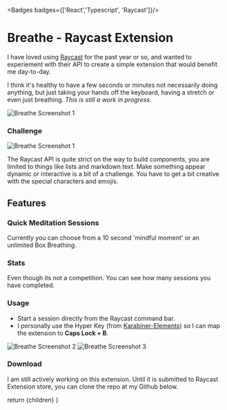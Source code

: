 

<Badges badges={['React','Typescript', 'Raycast']}/>



# Breathe - Raycast Extension


I have loved using [Raycast](https://www.raycast.com/) for the past year or so, and wanted to experiement with their API to create a simple extension that would benefit me day-to-day.

I think it's healthy to have a few seconds or minutes not necessarily doing anything, but just taking your hands off the keyboard, having a stretch or even just breathing.
*This is still a work in progress.*

![Breathe Screenshot 1](/assets/Breathe/breathe1.png)

### Challenge
![Breathe Screenshot 1](/assets/Breathe/breathe-code1.png)

The Raycast API is quite strict on the way to build components, you are limited to things like lists and markdown text. 
Make something appear dynamic or interactive is a bit of a challenge. You have to get a bit creative with the special characters and emojis.

## Features

### Quick Meditation Sessions

Currently you can choose from a 10 second 'mindful moment' or an unlimited Box Breathing.

### Stats

Even though its not a competition. You can see how many sessions you have completed.

### Usage

-  Start a session directly from the Raycast command bar.
-  I personally use the Hyper Key (from [Karabiner-Elements](https://karabiner-elements.pqrs.org/)) so I can map the extension to **Caps Lock + B**.

![Breathe Screenshot 2](/assets/Breathe/breathe2.png)
![Breathe Screenshot 3](/assets/Breathe/breathe3.png)

### Download
I am still actively working on this extension. Until it is submitted to Raycast Extension store, you can clone the repo at my Github below.

<MarkdownButtons github="https://github.com/AdamShelley/breathe"/>

  return <MdxLayout>
    {children}</MdxLayout>
}
